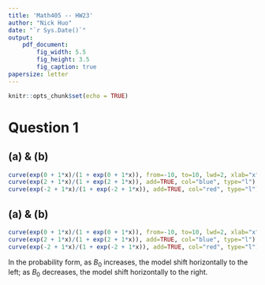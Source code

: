 ```yaml
---
title: 'Math405 -- HW23'
author: "Nick Huo"
date: "`r Sys.Date()`"
output: 
    pdf_document:
        fig_width: 5.5
        fig_height: 3.5
        fig_caption: true
papersize: letter
---
```


```r
knitr::opts_chunk$set(echo = TRUE)
```

# Question 1
## (a) & (b)
```r
curve(exp(0 + 1*x)/(1 + exp(0 + 1*x)), from=-10, to=10, lwd=2, xlab="x", ylab="pi")
curve(exp(2 + 1*x)/(1 + exp(2 + 1*x)), add=TRUE, col="blue", type="l")
curve(exp(-2 + 1*x)/(1 + exp(-2 + 1*x)), add=TRUE, col="red", type="l")
```
## (a) & (b)
```r
curve(exp(0 + 1*x)/(1 + exp(0 + 1*x)), from=-10, to=10, lwd=2, xlab="x", ylab="pi")
curve(exp(2 + 1*x)/(1 + exp(2 + 1*x)), add=TRUE, col="blue", type="l")
curve(exp(-2 + 1*x)/(1 + exp(-2 + 1*x)), add=TRUE, col="red", type="l")
```

In the probability form, as $B_0$ increases, the model shift horizontally to the left; as $B_0$ decreases, the model shift horizontally to the right.







